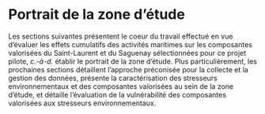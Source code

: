 # Portrait de la zone d'étude

Les sections suivantes présentent le coeur du travail effectué en vue d'évaluer les effets cumulatifs des activités maritimes sur les composantes valorisées du Saint-Laurent et du Saguenay sélectionnées pour ce projet pilote, *c.-à-d.* établir le portrait de la zone d'étude. Plus particulièrement, les prochaines sections détaillent l'approche préconisée pour la collecte et la gestion des données, présente la caractérisation des stresseurs environnementaux et des composantes valorisées au sein de la zone d'étude, et détaille l'évaluation de la vulnérabilité des composantes valorisées aux stresseurs environnementaux.
